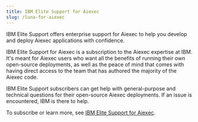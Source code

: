 ```yaml
---
title: IBM Elite Support for Aiexec
slug: /luna-for-aiexec
---
```


IBM Elite Support offers enterprise support for Aiexec to help you develop and deploy Aiexec applications with confidence.

IBM Elite Support for Aiexec is a subscription to the Aiexec expertise at IBM.
It's meant for Aiexec users who want all the benefits of running their own open-source deployments, as well as the peace of mind that comes with having direct access to the team that has authored the majority of the Aiexec code.

IBM Elite Support subscribers can get help with general-purpose and technical questions for their open-source Aiexec deployments.
If an issue is encountered, IBM is there to help.

To subscribe or learn more, see [IBM Elite Support for Aiexec](https://ibm.com/docs/esfl?topic=elite-support-aiexec-specification).